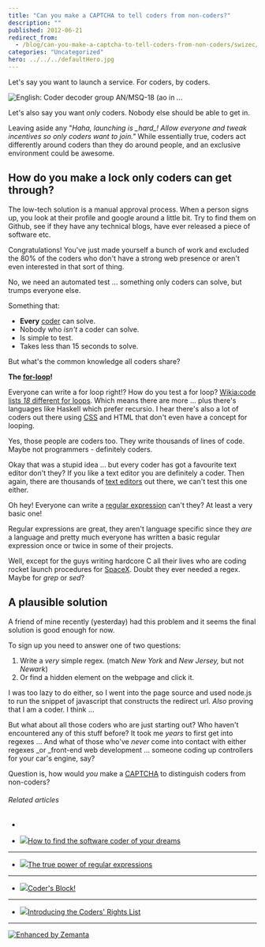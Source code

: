 ```yaml
---
title: "Can you make a CAPTCHA to tell coders from non-coders?"
description: ""
published: 2012-06-21
redirect_from:
  - /blog/can-you-make-a-captcha-to-tell-coders-from-non-coders/swizec/4704
categories: "Uncategorized"
hero: ../../../defaultHero.jpg
---
```


Let's say you want to launch a service. For coders, by coders.

![English: Coder decoder group AN/MSQ-18 (ao in ...](http://upload.wikimedia.org/wikipedia/commons/thumb/9/9a/AN-MSQ-18_Coder_Decoder_Group.png/300px-AN-MSQ-18_Coder_Decoder_Group.png "English: Coder decoder group AN/MSQ-18 (ao in ...")

Let's also say you want _only_ coders. Nobody else should be able to get in.

Leaving aside any "_Haha, launching is \_hard\_! Allow everyone and tweak incentives so only coders want to join."_ While essentially true, coders act differently around coders than they do around people, and an exclusive environment could be awesome.

## How do you make a lock only coders can get through?

The low-tech solution is a manual approval process. When a person signs up, you look at their profile and google around a little bit. Try to find them on Github, see if they have any technical blogs, have ever released a piece of software etc.

Congratulations! You've just made yourself a bunch of work and excluded the 80% of the coders who don't have a strong web presence or aren't even interested in that sort of thing.

No, we need an automated test ... something only coders can solve, but trumps everyone else.

Something that:

- **Every** [coder](http://en.wikipedia.org/wiki/Programmer "Programmer") can solve.
- Nobody who _isn't_ a coder can solve.
- Is simple to test.
- Takes less than 15 seconds to solve.

But what's the common knowledge all coders share?

**The [for-loop](http://en.wikipedia.org/wiki/For_loop "For loop")!**

Everyone can write a for loop right!? How do you test a for loop? [Wikia:code lists _18_ different for loops](http://code.wikia.com/wiki/For_loop). Which means there are more ... plus there's languages like Haskell which prefer recursio. I hear there's also a lot of coders out there using [CSS](http://en.wikipedia.org/wiki/Cascading_Style_Sheets "Cascading Style Sheets") and HTML that don't even have a concept for looping.

Yes, those people are coders too. They write thousands of lines of code. Maybe not programmers - definitely coders.

Okay that was a stupid idea ... but every coder has got a favourite text editor don't they? If you like a text editor you are definitely a coder. Then again, there are thousands of [text editors](http://en.wikipedia.org/wiki/Text_editor "Text editor") out there, we can't test this one either.

Oh hey! Everyone can write a [regular expression](http://en.wikipedia.org/wiki/Regular_expression "Regular expression") can't they? At least a very basic one!

Regular expressions are great, they aren't language specific since they _are_ a language and pretty much everyone has written a basic regular expression once or twice in some of their projects.

Well, except for the guys writing hardcore C all their lives who are coding rocket launch procedures for [SpaceX](http://www.spacex.com/ "SpaceX"). Doubt they ever needed a regex. Maybe for _grep_ or _sed_?

## A plausible solution

A friend of mine recently (yesterday) had this problem and it seems the final solution is good enough for now.

To sign up you need to answer one of two questions:

1.  Write a _very_ simple regex. (match _New York_ and _New Jersey,_ but not _Newark_)
2.  Or find a hidden element on the webpage and click it.

I was too lazy to do either, so I went into the page source and used node.js to run the snippet of javascript that constructs the redirect url. _Also_ proving that I am a coder. I think ...

But what about all those coders who are just starting out? Who haven't encountered any of this stuff before? It took me _years_ to first get into regexes ... And what of those who've _never_ come into contact with either regexes \_or \_front-end web development ... someone coding up controllers for your car's engine, say?

Question is, how would _you_ make a [CAPTCHA](http://en.wikipedia.org/wiki/CAPTCHA "CAPTCHA") to distinguish coders from non-coders?

###### Related articles

-

- [![](http://i.zemanta.com/noimg_20_80_80.jpg)](http://www.theglobeandmail.com/report-on-business/small-business/digital/biz-categories-technology/how-to-find-the-software-coder-of-your-dreams/article2446549/)[How to find the software coder of your dreams](http://www.theglobeandmail.com/report-on-business/small-business/digital/biz-categories-technology/how-to-find-the-software-coder-of-your-dreams/article2446549/)

---

- [![](http://i.zemanta.com/noimg_19_80_80.jpg)](http://nikic.github.com/2012/06/15/The-true-power-of-regular-expressions.html)[The true power of regular expressions](http://nikic.github.com/2012/06/15/The-true-power-of-regular-expressions.html)

---

- [![](http://i.zemanta.com/91970114_80_80.jpg)](http://othmanelmoulatblog.wordpress.com/2012/06/01/coders-block/)[Coder's Block!](http://othmanelmoulatblog.wordpress.com/2012/06/01/coders-block/)

---

- [![](http://i.zemanta.com/86096088_80_80.jpg)](https://www.eff.org/deeplinks/2012/04/introducing-coders-rights-list)[Introducing the Coders' Rights List](https://www.eff.org/deeplinks/2012/04/introducing-coders-rights-list)

---

[![Enhanced by Zemanta](http://img.zemanta.com/zemified_e.png?x-id=eca9c70b-c39a-4a68-8b25-494b1569bc97)](http://www.zemanta.com/?px "Enhanced by Zemanta")

